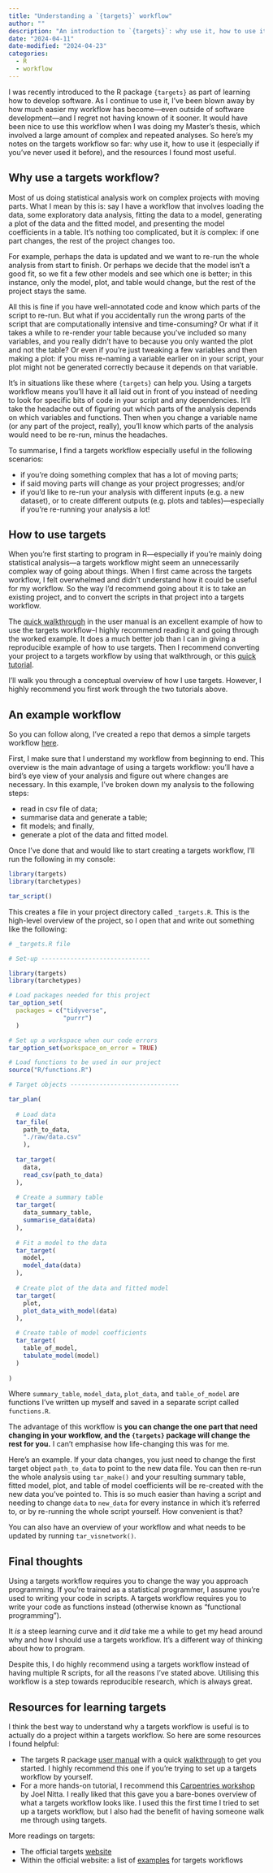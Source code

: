 ```yaml
---
title: "Understanding a `{targets}` workflow"
author: ""
description: "An introduction to `{targets}`: why use it, how to use it, and some resources to get you started. (In other words: reduce the mental burden of figuring out which step of the analysis you're on.)"
date: "2024-04-11"
date-modified: "2024-04-23"
categories:
  - R
  - workflow
---
```


I was recently introduced to the R package `{targets}` as part of learning how to develop software. As I continue to use it, I've been blown away by how much easier my workflow has become—even outside of software development—and I regret not having known of it sooner. It would have been nice to use this workflow when I was doing my Master's thesis, which involved a large amount of complex and repeated analyses. So here's my notes on the targets workflow so far: why use it, how to use it (especially if you've never used it before), and the resources I found most useful.

## Why use a targets workflow?

Most of us doing statistical analysis work on complex projects with moving parts. What I mean by this is: say I have a workflow that involves loading the data, some exploratory data analysis, fitting the data to a model, generating a plot of the data and the fitted model, and presenting the model coefficients in a table. It's nothing too complicated, but it *is* complex: if one part changes, the rest of the project changes too.

For example, perhaps the data is updated and we want to re-run the whole analysis from start to finish. Or perhaps we decide that the model isn't a good fit, so we fit a few other models and see which one is better; in this instance, only the model, plot, and table would change, but the rest of the project stays the same.

All this is fine if you have well-annotated code and know which parts of the script to re-run. But what if you accidentally run the wrong parts of the script that are computationally intensive and time-consuming? Or what if it takes a while to re-render your table because you've included so many variables, and you really didn't have to because you only wanted the plot and not the table? Or even if you're just tweaking a few variables and then making a plot: if you miss re-naming a variable earlier on in your script, your plot might not be generated correctly because it depends on that variable.

It's in situations like these where `{targets}` can help you. Using a targets workflow means you'll have it all laid out in front of you instead of needing to look for specific bits of code in your script and any dependencies. It'll take the headache out of figuring out which parts of the analysis depends on which variables and functions. Then when you change a variable name (or any part of the project, really), you'll know which parts of the analysis would need to be re-run, minus the headaches.

To summarise, I find a targets workflow especially useful in the following scenarios:

-   if you're doing something complex that has a lot of moving parts;
-   if said moving parts will change as your project progresses; and/or
-   if you'd like to re-run your analysis with different inputs (e.g. a new dataset), or to create different outputs (e.g. plots and tables)—especially if you're re-running your analysis a lot!

## How to use targets

When you're first starting to program in R—especially if you're mainly doing statistical analysis—a targets workflow might seem an unnecessarily complex way of going about things. When I first came across the targets workflow, I felt overwhelmed and didn't understand how it could be useful for my workflow. So the way I'd recommend going about it is to take an existing project, and to convert the scripts in that project into a targets workflow.

The [quick walkthrough](https://books.ropensci.org/targets/walkthrough.html) in the user manual is an excellent example of how to use the targets workflow--I highly recommend reading it and going through the worked example. It does a much better job than I can in giving a reproducible example of how to use targets. Then I recommend converting your project to a targets workflow by using that walkthrough, or this [quick tutorial](https://carpentries-incubator.github.io/targets-workshop/index.html).

I'll walk you through a conceptual overview of how I use targets. However, I highly recommend you first work through the two tutorials above.

## An example workflow

So you can follow along, I've created a repo that demos a simple targets workflow [here](https://github.com/chitrams/demo-simple-targets).

First, I make sure that I understand my workflow from beginning to end. This overview is the main advantage of using a targets workflow: you'll have a bird's eye view of your analysis and figure out where changes are necessary. In this example, I've broken down my analysis to the following steps:

-   read in csv file of data;
-   summarise data and generate a table;
-   fit models; and finally,
-   generate a plot of the data and fitted model.

Once I've done that and would like to start creating a targets workflow, I'll run the following in my console:

```r
library(targets)
library(tarchetypes)

tar_script()
```

This creates a file in your project directory called `_targets.R`. This is the high-level overview of the project, so I open that and write out something like the following:

```r
# _targets.R file

# Set-up ------------------------------

library(targets)
library(tarchetypes)

# Load packages needed for this project
tar_option_set(
  packages = c("tidyverse",
               "purrr")
  )

# Set up a workspace when our code errors
tar_option_set(workspace_on_error = TRUE)

# Load functions to be used in our project
source("R/functions.R")

# Target objects ------------------------------

tar_plan(
  
  # Load data
  tar_file(
    path_to_data,
    "./raw/data.csv"
    ),
    
  tar_target(
    data,
    read_csv(path_to_data)
  ),
  
  # Create a summary table
  tar_target(
    data_summary_table,
    summarise_data(data)
  ),
  
  # Fit a model to the data
  tar_target(
    model,
    model_data(data)
  ),
  
  # Create plot of the data and fitted model
  tar_target(
    plot,
    plot_data_with_model(data)
  ),

  # Create table of model coefficients
  tar_target(
    table_of_model,
    tabulate_model(model)
  )
  
)

```

Where `summary_table`, `model_data`, `plot_data`, and `table_of_model` are functions I've written up myself and saved in a separate script called `functions.R`.

The advantage of this workflow is **you can change the one part that need changing in your workflow, and the `{targets}` package will change the rest for you.** I can't emphasise how life-changing this was for me.

Here's an example. If your data changes, you just need to change the first target object `path_to_data` to point to the new data file. You can then re-run the whole analysis using `tar_make()` and your resulting summary table, fitted model, plot, and table of model coefficients will be re-created with the new data you've pointed to. This is so much easier than having a script and needing to change `data` to `new_data` for every instance in which it's referred to, or by re-running the whole script yourself. How convenient is that?

You can also have an overview of your workflow and what needs to be updated by running `tar_visnetwork()`.

## Final thoughts

Using a targets workflow requires you to change the way you approach programming. If you're trained as a statistical programmer, I assume you're used to writing your code in scripts. A targets workflow requires you to write your code as functions instead (otherwise known as "functional programming").

It *is* a steep learning curve and it *did* take me a while to get my head around why and how I should use a targets workflow. It's a different way of thinking about how to program.

Despite this, I do highly recommend using a targets workflow instead of having multiple R scripts, for all the reasons I've stated above. Utilising this workflow is a step towards reproducible research, which is always great.

## Resources for learning targets

I think the best way to understand why a targets workflow is useful is to actually do a project within a targets workflow. So here are some resources I found helpful:

-   The targets R package [user manual](https://books.ropensci.org/targets/) with a quick [walkthrough](https://books.ropensci.org/targets/walkthrough.html) to get you started. I highly recommend this one if you're trying to set up a targets workflow by yourself.
-   For a more hands-on tutorial, I recommend this [Carpentries workshop](https://carpentries-incubator.github.io/targets-workshop/index.html) by Joel Nitta. I really liked that this gave you a bare-bones overview of what a targets workflow looks like. I used this the first time I tried to set up a targets workflow, but I also had the benefit of having someone walk me through using targets.

More readings on targets:

-   The official targets [website](https://docs.ropensci.org/targets/)
-   Within the official website: a list of [examples](https://github.com/ropensci/targets#example-projects) for targets workflows
